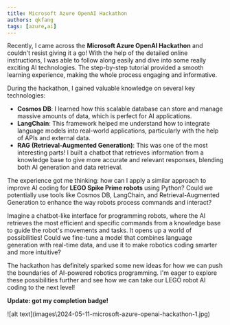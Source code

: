 ```yaml
---
title: Microsoft Azure OpenAI Hackathon
authors: qkfang
tags: [azure,ai]
---
```


Recently, I came across the **Microsoft Azure OpenAI Hackathon** and couldn't resist giving it a go! With the help of the detailed online instructions, I was able to follow along easily and dive into some really exciting AI technologies. The step-by-step tutorial provided a smooth learning experience, making the whole process engaging and informative.

During the hackathon, I gained valuable knowledge on several key technologies:

- **Cosmos DB**: I learned how this scalable database can store and manage massive amounts of data, which is perfect for AI applications.
- **LangChain**: This framework helped me understand how to integrate language models into real-world applications, particularly with the help of APIs and external data.
- **RAG (Retrieval-Augmented Generation)**: This was one of the most interesting parts! I built a chatbot that retrieves information from a knowledge base to give more accurate and relevant responses, blending both AI generation and data retrieval.

The experience got me thinking: how can I apply a similar approach to improve AI coding for **LEGO Spike Prime robots** using Python? Could we potentially use tools like Cosmos DB, LangChain, and Retrieval-Augmented Generation to enhance the way robots process commands and interact?

Imagine a chatbot-like interface for programming robots, where the AI retrieves the most efficient and specific commands from a knowledge base to guide the robot's movements and tasks. It opens up a world of possibilities! Could we fine-tune a model that combines language generation with real-time data, and use it to make robotics coding smarter and more intuitive?

The hackathon has definitely sparked some new ideas for how we can push the boundaries of AI-powered robotics programming. I'm eager to explore these possibilities further and see how we can take our LEGO robot AI coding to the next level!

**Update: got my completion badge!**

<div className="img-grid">
  <div className="img-item">
    ![alt text](images\2024-05-11-microsoft-azure-openai-hackathon-1.jpg)
  </div>
</div>
